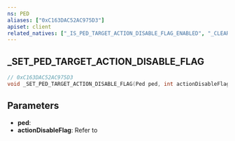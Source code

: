 ```yaml
---
ns: PED
aliases: ["0xC163DAC52AC975D3"]
apiset: client
related_natives: ["_IS_PED_TARGET_ACTION_DISABLE_FLAG_ENABLED", "_CLEAR_PED_TARGET_ACTION_DISABLE_FLAG"]
---
```

## _SET_PED_TARGET_ACTION_DISABLE_FLAG

```c
// 0xC163DAC52AC975D3
void _SET_PED_TARGET_ACTION_DISABLE_FLAG(Ped ped, int actionDisableFlag);
```


## Parameters
* **ped**:
* **actionDisableFlag**: Refer to <EmbeddedEnum name="CActionFlags__DisableFlag" />
